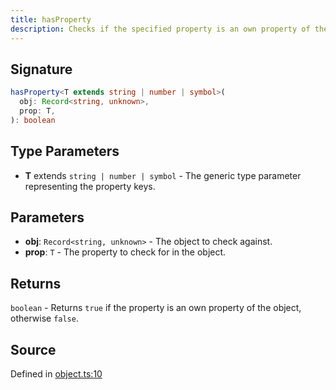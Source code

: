 ```yaml
---
title: hasProperty
description: Checks if the specified property is an own property of the given object.
---
```


## Signature

```typescript path=null start=null
hasProperty<T extends string | number | symbol>(
  obj: Record<string, unknown>,
  prop: T,
): boolean
```

## Type Parameters

- **T** extends `string | number | symbol` - The generic type parameter representing the property keys.

## Parameters

- **obj**: `Record<string, unknown>` - The object to check against.
- **prop**: `T` - The property to check for in the object.

## Returns

`boolean` - Returns `true` if the property is an own property of the object, otherwise `false`.

## Source

Defined in [object.ts:10](https://github.com/koji/ichigyou/blob/main/src/object.ts#L10)
